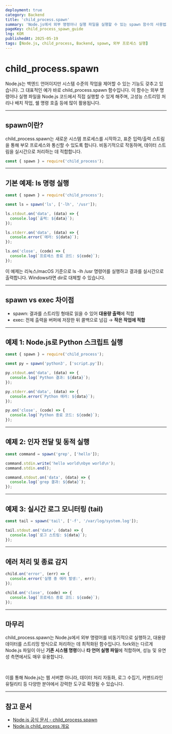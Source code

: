 ```yaml
---
deployment: true
category: Backend
title: 'child_process.spawn'
summary: 'Node.js에서 외부 명령어나 실행 파일을 실행할 수 있는 spawn 함수의 사용법과 예제를 통해 실전 활용법을 익혀봅니다.'
pageKey: child_process_spawn_guide
lng: KOR
publishedAt: 2025-05-19
tags: [Node.js, child_process, Backend, spawn, 외부 프로세스 실행]
---
```


# child_process.spawn

Node.js는 백엔드 언어이지만 시스템 수준의 작업을 제어할 수 있는 기능도 갖추고 있습니다. 그 대표적인 예가 바로 <codeline>child_process.spawn</codeline> 함수입니다. 이 함수는 외부 명령어나 실행 파일을 Node.js 코드에서 직접 실행할 수 있게 해주며, 고성능 스트리밍 처리나 배치 작업, 쉘 명령 호출 등에 많이 활용됩니다.

---

## spawn이란?

<codeline>child_process.spawn</codeline>는 새로운 시스템 프로세스를 시작하고, 표준 입력/출력 스트림을 통해 부모 프로세스와 통신할 수 있도록 합니다. 비동기적으로 작동하며, 데이터 스트림을 실시간으로 처리하는 데 적합합니다.

```javascript title="child_process-spawn" showLineNumbers
const { spawn } = require('child_process');
```

---

## 기본 예제: ls 명령 실행

```javascript title="child_process-spawn" showLineNumbers
const { spawn } = require('child_process');

const ls = spawn('ls', ['-lh', '/usr']);

ls.stdout.on('data', (data) => {
  console.log(`출력: ${data}`);
});

ls.stderr.on('data', (data) => {
  console.error(`에러: ${data}`);
});

ls.on('close', (code) => {
  console.log(`프로세스 종료 코드: ${code}`);
});
```

이 예제는 리눅스/macOS 기준으로 <codeline>ls -lh /usr</codeline> 명령어를 실행하고 결과를 실시간으로 출력합니다. Windows라면 <codeline>dir</codeline>로 대체할 수 있습니다.

---

## spawn vs exec 차이점

- <codeline>spawn</codeline>: 결과를 스트리밍 형태로 읽을 수 있어 **대용량 출력**에 적합
- <codeline>exec</codeline>: 전체 출력을 버퍼에 저장한 뒤 콜백으로 넘김 → **작은 작업에 적합**

---

## 예제 1: Node.js로 Python 스크립트 실행

```javascript title="child_process-spawn" showLineNumbers
const { spawn } = require('child_process');

const py = spawn('python3', ['script.py']);

py.stdout.on('data', (data) => {
  console.log(`Python 결과: ${data}`);
});

py.stderr.on('data', (data) => {
  console.error(`Python 에러: ${data}`);
});

py.on('close', (code) => {
  console.log(`Python 종료 코드: ${code}`);
});
```

---

## 예제 2: 인자 전달 및 동적 실행

```javascript title="child_process-spawn" showLineNumbers
const command = spawn('grep', ['hello']);

command.stdin.write('hello world\nbye world\n');
command.stdin.end();

command.stdout.on('data', (data) => {
  console.log(`grep 결과: ${data}`);
});
```

---

## 예제 3: 실시간 로그 모니터링 (tail)

```javascript title="child_process-spawn" showLineNumbers
const tail = spawn('tail', ['-f', '/var/log/system.log']);

tail.stdout.on('data', (data) => {
  console.log(`로그 스트림: ${data}`);
});
```

---

## 에러 처리 및 종료 감지

```javascript title="child_process-spawn" showLineNumbers
child.on('error', (err) => {
  console.error('실행 중 에러 발생:', err);
});

child.on('close', (code) => {
  console.log(`프로세스 종료 코드: ${code}`);
});
```

---

## 마무리

<codeline>child_process.spawn</codeline>는 Node.js에서 외부 명령어를 비동기적으로 실행하고, 대용량 데이터를 스트리밍 방식으로 처리하는 데 최적화된 함수입니다. <codeline>fork</codeline>와는 다르게 Node.js 파일이 아닌 **기존 시스템 명령**이나 **타 언어 실행 파일**에 적합하며, 성능 및 유연성 측면에서도 매우 유용합니다.

<br />

이를 통해 Node.js는 웹 서버뿐 아니라, 데이터 처리 자동화, 로그 수집기, 커맨드라인 유틸리티 등 다양한 분야에서 강력한 도구로 확장될 수 있습니다.

---

## 참고 문서

- [Node.js 공식 문서 - child_process.spawn](https://nodejs.org/api/child_process.html#child_process_child_process_spawn_command_args_options)
- [Node.js child_process 개요](https://nodejs.org/api/child_process.html)

